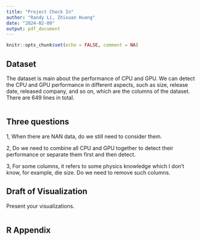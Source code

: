 ```yaml
---
title: "Project Check In"
author: "Randy Li, Zhixuan Huang"
date: "2024-02-09"
output: pdf_document
---
```


```r
knitr::opts_chunk$set(echo = FALSE, comment = NA)
```

## Dataset

The dataset is main about the performance of CPU and GPU. We can detect the CPU and GPU performance in different aspects, such as size, release date, released company, and so on, which are the columns of the dataset. There are 649 lines in total. 

```r

```

## Three questions
1, When there are NAN data, do we still need to consider them. 

2, Do we need to combine all CPU and GPU together to detect their performance or separate them first and then detect.

3, For some columns, it refers to some physics knowledge which I don't know, for example, die size. Do we need to remove such columns. 

## Draft of Visualization

Present your visualizations.

```r

```



## R Appendix

```r
```
